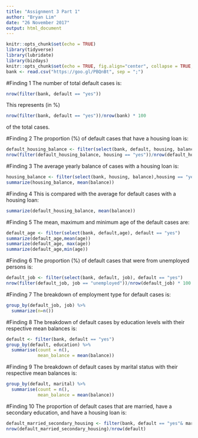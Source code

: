 ---
title: "Assignment 3 Part 1"
author: "Bryan Lim"
date: "26 November 2017"
output: html_document
---

```{r setup, include=FALSE}
knitr::opts_chunk$set(echo = TRUE)
library(tidyverse)
library(lubridate)
library(bizdays)
knitr::opts_chunk$set(echo = TRUE, fig.align="center", collapse = TRUE, cache = T)
bank <- read.csv("https://goo.gl/PBQnBt", sep = ";")
```

#Finding 1
The number of total default cases is:
```{r Finding 1, echo=TRUE}
nrow(filter(bank, default == "yes"))
```
This represents (in %)
```{r}
nrow(filter(bank, default == "yes"))/nrow(bank) * 100
```
of the total cases.


#Finding 2
The proportion (%) of default cases that have a housing loan is:
```{r, Finding 2, echo=TRUE}
default_housing_balance <- filter(select(bank, default, housing, balance), default == "yes")
nrow(filter(default_housing_balance, housing == "yes"))/nrow(default_housing_balance) * 100
```


#Finding 3
The average yearly balance of cases with a housing loan is:
```{r, Finding 3, echo=TRUE}
housing_balance <- filter(select(bank, housing, balance),housing == "yes")
summarize(housing_balance, mean(balance))

```


#Finding 4
This is compared with the average for default cases with a housing loan:
```{r, Finding 4, echo=TRUE}
summarize(default_housing_balance, mean(balance))
```


#Finding 5 
The mean, maximum and minimum age of the default cases are:
```{r, Finding 5 , echo =TRUE}
default_age <- filter(select(bank, default,age), default == "yes")
summarize(default_age,mean(age))
summarize(default_age, max(age))
summarize(default_age,min(age))
```


#Finding 6
The proportion (%) of default cases that were from unemployed persons is:
```{r, Finding 6 , echo=TRUE}
default_job <- filter(select(bank, default, job), default == "yes")
nrow(filter(default_job, job == "unemployed"))/nrow(default_job) * 100
```


#Finding 7
The breakdown of employment type for default cases is:
```{r, Fiding 7, echo=TRUE}
group_by(default_job, job) %>%
  summarize(n=n())
```


#Finding 8 
The breakdown of default cases by education levels with their respective mean balances is:
```{r Finding 8, echo=TRUE}
default <- filter(bank, default == "yes")
group_by(default, education) %>%
  summarise(count = n(),
            mean_balance = mean(balance))
```


#Finding 9
The breakdown of default cases by marital status with their respective mean balances is:
```{r, Finding 9, echo=TRUE}
group_by(default, marital) %>%
  summarise(count = n(),
            mean_balance = mean(balance))

```


#Finding 10
The proportion of default cases that are married, have a secondary education, and have a housing loan is:
```{r, Fiding 10, echo = TRUE}
default_married_secondary_housing <- filter(bank, default == "yes"& marital == "married" & education == "secondary" & housing == "yes")
nrow(default_married_secondary_housing)/nrow(default)
```

